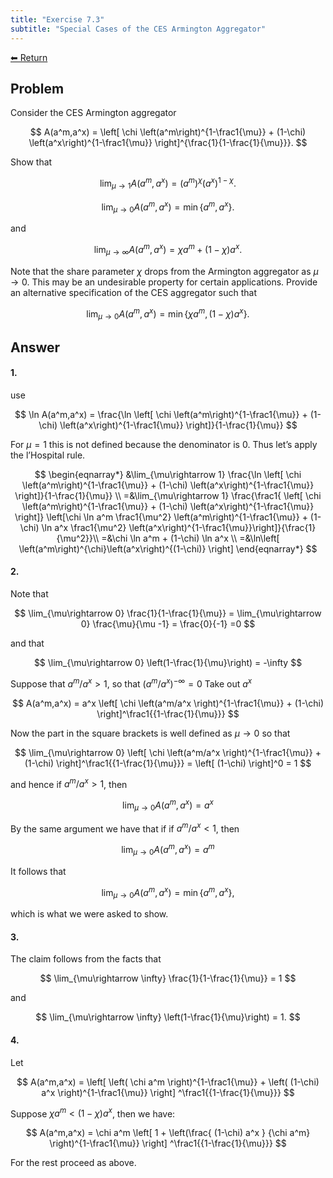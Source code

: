 ```yaml
---
title: "Exercise 7.3"
subtitle: "Special Cases of the CES Armington Aggregator"
---
```

<a class="return-button" href="index.qmd">⬅ Return</a>

## Problem

Consider the  CES Armington aggregator 

$$
A(a^m,a^x) = 
\left[
\chi 
\left(a^m\right)^{1-\frac1{\mu}}
+ (1-\chi)
\left(a^x\right)^{1-\frac1{\mu}}
\right]^{\frac{1}{1-\frac{1}{\mu}}}.
$$

Show that 

$$
\lim_{\mu\rightarrow1}A(a^m,a^x)= (a^m)^{\chi}(a^x)^{1-\chi}.
$$

$$
\lim_{\mu\rightarrow0}A(a^m,a^x)= 
\min\{ a^m,a^x\}. 
$$

and

$$
\lim_{\mu\rightarrow\infty}A(a^m,a^x)= 
\chi a^m + (1-\chi)a^x.
$$

Note that the share parameter $\chi$ drops from the Armington aggregator as $\mu\rightarrow 0$. This may be an undesirable property for  certain applications. Provide an alternative specification of the CES aggregator such that 

$$
\lim_{\mu\rightarrow0}A(a^m,a^x)= 
\min\{ \chi a^m,(1-\chi)a^x\}.
$$

## Answer

#### 1.
use 

$$ 
\ln A(a^m,a^x) = \frac{\ln \left[
\chi 
\left(a^m\right)^{1-\frac1{\mu}}
+ (1-\chi)
\left(a^x\right)^{1-\frac1{\mu}}
\right]}{1-\frac{1}{\mu}}
$$

For $\mu=1$ this is not defined because the denominator is $0$. Thus let's apply the  l'Hospital rule.

$$
\begin{eqnarray*}
&\lim_{\mu\rightarrow 1} \frac{\ln \left[
\chi 
\left(a^m\right)^{1-\frac1{\mu}}
+ (1-\chi)
\left(a^x\right)^{1-\frac1{\mu}}
\right]}{1-\frac{1}{\mu}} 
 \\
=&\lim_{\mu\rightarrow 1} 
\frac{\frac1{ \left[
\chi 
\left(a^m\right)^{1-\frac1{\mu}}
+ (1-\chi)
\left(a^x\right)^{1-\frac1{\mu}}
\right]} \left[\chi \ln a^m \frac1{\mu^2} \left(a^m\right)^{1-\frac1{\mu}}
+ (1-\chi) \ln a^x \frac1{\mu^2} \left(a^x\right)^{1-\frac1{\mu}}\right]}{\frac{1}{\mu^2}}\\
=&\chi \ln a^m + (1-\chi) \ln a^x 
\\
=&\ln\left[ \left(a^m\right)^{\chi}\left(a^x\right)^{(1-\chi)} \right]
\end{eqnarray*}
$$

#### 2.

Note that 

$$
\lim_{\mu\rightarrow 0} \frac{1}{1-\frac{1}{\mu}} = 
\lim_{\mu\rightarrow 0} \frac{\mu}{\mu -1} =  \frac{0}{-1} =0
$$

and that 

$$
\lim_{\mu\rightarrow 0} \left(1-\frac{1}{\mu}\right) = -\infty
$$

Suppose that $a^m/a^x>1$, so that $(a^m/a^x)^{-\infty} =0$
Take out $a^x$

$$
A(a^m,a^x) = a^x
\left[
\chi  \left(a^m/a^x
\right)^{1-\frac1{\mu}}
+ (1-\chi)
\right]^\frac1{{1-\frac{1}{\mu}}}
$$

Now the part in the square brackets is well defined as $\mu\rightarrow 0$ so that 

$$
\lim_{\mu\rightarrow 0} \left[
\chi  \left(a^m/a^x
\right)^{1-\frac1{\mu}}
+ (1-\chi)
\right]^\frac1{{1-\frac{1}{\mu}}}
= \left[
 (1-\chi)
\right]^0
= 1
$$

and hence if $a^m/a^x>1$, then  

$$
\lim_{\mu \rightarrow 0} A(a^m,a^x) = a^x
$$

By the same argument we have that if if $a^m/a^x<1$, then  

$$
\lim_{\mu \rightarrow 0} A(a^m,a^x) = a^m
$$

It follows that 

$$
\lim_{\mu \rightarrow 0} A(a^m,a^x) = \min\{a^m, a^x\}, 
$$

which is what we were asked to show. 

#### 3.

The claim follows from the facts that 

$$
\lim_{\mu\rightarrow \infty} \frac{1}{1-\frac{1}{\mu}} = 1
$$

and 

$$
\lim_{\mu\rightarrow \infty} \left(1-\frac{1}{\mu}\right) = 1.
$$

#### 4.

Let 

$$
A(a^m,a^x) = 
\left[
\left(
\chi  a^m 
\right)^{1-\frac1{\mu}}
+ \left(
(1-\chi)  a^x \right)^{1-\frac1{\mu}}
\right]
^\frac1{{1-\frac{1}{\mu}}}
$$

Suppose $\chi a^m<(1-\chi) a^x$, then we have: 

$$
A(a^m,a^x) =  \chi a^m
\left[
1 
+ 
\left(\frac{
(1-\chi)  a^x 
}
{\chi a^m}
\right)^{1-\frac1{\mu}}
\right]
^\frac1{{1-\frac{1}{\mu}}}
$$

For the rest proceed as above. 